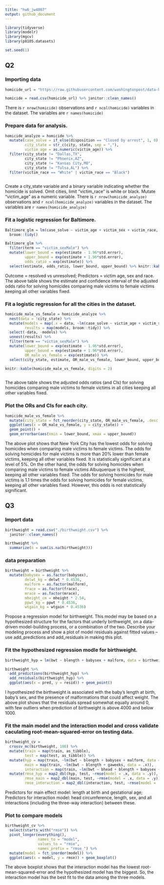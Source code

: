 ```yaml
---
title: "hw6_jw4007"
output: github_document
---
```



```r
library(tidyverse)
library(modelr)
library(mgcv)
library(p8105.datasets)

set.seed(1)
```

## Q2
### Importing data
```r
homicide_url = "https://raw.githubusercontent.com/washingtonpost/data-homicides/master/homicide-data.csv"

homicide = read.csv(homicide_url) %>% janitor::clean_names()

```
There is `r nrow(homicide)` observations and `r ncol(homicide)` variables in the dataset. The variables are `r names(homicide)`

### Prepare data for analysis.
```r
homicide_analyze = homicide %>% 
  mutate(case_solve = if_else(disposition == "Closed by arrest", 1, 0),
         city_state = str_c(city, state, sep = ","),
         victim_age = as.numeric(victim_age)) %>%
  filter(city_state != "Dallas,TX",
         city_state != "Phoenix,AZ", 
         city_state != "Kansas City,MO", 
         city_state != "Tulsa,AL") %>% 
  filter(victim_race == "White" | victim_race == "Black")
  
```
Create a city_state variable and a binary variable indicating whether the homicide is solved. Omit cities, limit "victim_race" is white or black. Mutate "victim_age" as a numeric variable. There is `r nrow(homicide_analyze)` observations and `r ncol(homicide_analyze)` variables in the dataset. The variables are `r names(homicide_analyze)`

### Fit a logistic regression for Baltimore.
```r
Baltimore_glm = lm(case_solve ~ victim_age + victim_sex + victim_race, data = homicide_analyze) %>% 
  broom::tidy() 

Baltimore_glm %>% 
  filter(term == "victim_sexMale") %>% 
  mutate(lower_bound = exp(estimate - 1.96*std.error),
         upper_bound = exp(estimate + 1.96*std.error),
         odds_ratio = exp(estimate)) %>% 
  select(estimate, odds_ratio, lower_bound, upper_bound) %>% knitr::kable(digits = 2)
```
Outcome = resolved vs unresolved;
Predictors =  victim age, sex and race.
The above table shows the estimate and confidence interval of the adjusted odds ratio for solving homicides comparing male victims to female victims keeping all other variables fixed.


### Fit a logistic regression for all the cities in the dataset.
```r
homicide_male_vs_female = homicide_analyze %>% 
  nest(data = !city_state) %>% 
  mutate(models = map(.x = data, ~lm(case_solve ~ victim_age + victim_sex + victim_race, data = .x)),
         results = map(models, broom::tidy)) %>% 
  select(-data, -models) %>% 
  unnest(results) %>% 
  filter(term == "victim_sexMale") %>% 
  mutate(lower_bound = exp(estimate - 1.96*std.error),
         upper_bound = exp(estimate + 1.96*std.error),
         OR_male_vs_female = exp(estimate)) %>% 
  select(city_state, estimate, OR_male_vs_female, lower_bound, upper_bound) 

knitr::kable(homicide_male_vs_female, digits = 2)
  
```
The above table shows the adjusted odds ratios (and CIs) for solving homicides comparing male victims to female victims in all cities keeping all other variables fixed.


### Plot the ORs and CIs for each city.
```r
homicide_male_vs_female %>% 
  mutate(city_state = fct_reorder(city_state, OR_male_vs_female, .desc = TRUE)) %>% 
  ggplot(aes(x = OR_male_vs_female, y = city_state)) + 
  geom_point() +
  geom_errorbar(aes(xmin = lower_bound, xmax = upper_bound))
```
The above plot shows that New York City has the lowest odds for solving homicides when comparing male victims to female victims. The odds for solving homicides for male victims is more than 20% lower than female victims, keeping all other variables fixed. It is statistically significant at a level of 5%. On the other hand, the odds for solving homicides when comparing male victims to female victims Albuquerque is the highest, keeping all other variables fixed. The odds for solving homicides for male victims is 1.1 times the odds for solving homicides for female victims, keeping all other variables fixed. However, this odds is not statistically significant.


## Q3
### Import data
```r
birthweight = read.csv("./birthweight.csv") %>% 
  janitor::clean_names() 

birthweight %>% 
  summarize(n = sum(is.na(birthweight)))
```

### data preparation
```r
birthweight = birthweight %>% 
  mutate(babysex = as.factor(babysex),
         delwt_kg = delwt * 0.4536,
         malform = as.factor(malform),
         frace = as.factor(frace),
         mrace = as.factor(mrace),
         mheight_cm = mheight * 2.54,
         ppwt_kg = ppwt * 0.4536,
         wtgain_kg = wtgain * 0.4536) 
```

Propose a regression model for birthweight. This model may be based on a hypothesized structure for the factors that underly birthweight, on a data-driven model-building process, or a combination of the two. Describe your modeling process and show a plot of model residuals against fitted values – use add_predictions and add_residuals in making this plot.

### Fit the hypothesized regression modle for birthweight.
```r
birthweight_hyp = lm(bwt ~ blength + babysex + malform, data = birthweight) 

birthweight %>% 
  add_predictions(birthweight_hyp) %>% 
  add_residuals(birthweight_hyp) %>% 
  ggplot(aes(x = pred, y = resid)) + geom_point() 
```
I hypothesized the birthweight is associated with the baby's length at birth, baby's sex, and the presence of malformations that could affect weight.
The above plot shows that the residuals spread somewhat equally around 0, with few outliers when prediction of birthweight is above 4000 and below 1000.


### Fit the main model and the interaction model and cross validate caculating root-mean-squared-error on testing data.
```r
birthweight_cv = 
  crossv_mc(birthweight, 100) %>% 
  mutate(train = map(train, as_tibble),
         test = map(test, as_tibble)) %>% 
  mutate(hyp = map(train, ~lm(bwt ~ blength + babysex + malform, data = .x)),
         main = map(train, ~lm(bwt ~ blength + gaweeks, data = .x)),
         interaction = map(train, ~lm(bwt ~ bhead + blength + babysex + bhead*blength + bhead*babysex + blength*babysex + bhead*blength*babysex, data = .x))) %>% 
  mutate(rmse_hyp = map2_dbl(hyp, test, ~rmse(model = .x, data = .y)),
         rmse_main = map2_dbl(main, test, ~rmse(model = .x, data = .y)),
         rmse_interaction = map2_dbl(interaction, test, ~rmse(model = .x, data = .y)))

```
Predictors for main effect model: length at birth and gestational age;
Predictors for interaction model: head circumference, length, sex, and all interactions (including the three-way interaction) between these.


### Plot to compare models
```r
birthweight_cv %>% 
  select(starts_with("rmse")) %>% 
  pivot_longer(everything(),
               names_to = "model",
               values_to = "rmse",
               names_prefix = "rmse_") %>% 
  mutate(model = fct_inorder(model)) %>% 
  ggplot(aes(x = model, y = rmse)) + geom_boxplot()

```
The above boxplot shows that the interaction model has the lowest root-mean-squared-error and the hypothesized model has the biggest. So, the interaction model has the best fit to the data among the three models.
